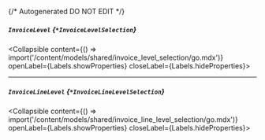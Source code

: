 {/* Autogenerated DO NOT EDIT  */}

##### `InvoiceLevel` *{`*InvoiceLevelSelection`}*
<Collapsible content={() => import('/content/models/shared/invoice_level_selection/go.mdx')} openLabel={Labels.showProperties} closeLabel={Labels.hideProperties}>
</Collapsible>

---
##### `InvoiceLineLevel` *{`*InvoiceLineLevelSelection`}*
<Collapsible content={() => import('/content/models/shared/invoice_line_level_selection/go.mdx')} openLabel={Labels.showProperties} closeLabel={Labels.hideProperties}>
</Collapsible>


